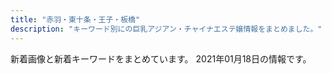 ```yaml
---
title: "赤羽・東十条・王子・板橋"
description: "キーワード別にの巨乳アジアン・チャイナエステ嬢情報をまとめました。"
---
```


新着画像と新着キーワードをまとめています。
2021年01月18日の情報です。

<DmmAffiliateIns />
<KeywordTable
  shops={
    [
    {
        "name": "\u30a2\u30a4\u30ea\u30b9",
        "keywords": {
            "D": 2,
            "86": 1,
            "C": 1,
            "84": 1,
            "87": 1,
            "85": 1,
            "E": 2,
            "89": 1
        },
        "img_links": [
            "http://www.e-baby.work/img/all/loader.png",
            "http://www.e-baby.work/staff/rina1.jpg",
            "http://www.e-baby.work/staff/karen1.jpg",
            "http://www.e-baby.work/staff/karenc.jpg",
            "http://www.e-baby.work/staff/maya1.jpg",
            "http://www.e-baby.work/staff/yuka1.jpg",
            "http://www.e-baby.work/img/all/icon2.png",
            "http://www.e-baby.work/staff/haru1.jpg"
        ],
        "url": "http://www.e-baby.work/",
        "station": "JR\u8d64\u7fbd\u99c5\u6771\u53e3"
    },
    {
        "keywords": {},
        "name": "Only one \uff5e\u30aa\u30f3\u30ea\u30fc\u30ef\u30f3\uff5e",
        "img_links": [
            "http://www.roserelaxation.info/upload/201708/thumb_dis/1502280972.jpg",
            "http://www.roserelaxation.info/upload/images/20171206_132919.jpg",
            "http://www.roserelaxation.info/upload/201712/thumb_dis/1512155748.jpg",
            "http://www.roserelaxation.info/upload/202007/thumb_dis/1594636322.jpg",
            "http://www.roserelaxation.info/upload/201712/thumb/1512155748.jpg",
            "http://www.roserelaxation.info/upload/201807/1531195952.jpg",
            "http://www.roserelaxation.info/upload/201807/1531197286.jpg",
            "http://www.roserelaxation.info/upload/201807/thumb_dis/1531195952.jpg",
            "http://www.roserelaxation.info/upload/201807/thumb_dis/1531197286.jpg",
            "http://www.roserelaxation.info/upload/201807/1531195547.jpg",
            "http://www.roserelaxation.info/upload/images/20171206_133002.jpg",
            "http://www.roserelaxation.info/upload/images/20170613_104732.jpg",
            "http://www.roserelaxation.info/upload/201708/1502280972.jpg",
            "http://www.roserelaxation.info/upload/201712/1512155748.jpg",
            "http://www.roserelaxation.info/upload/images/20171206_132851.jpg",
            "http://www.roserelaxation.info/upload/202007/1594636246.jpg",
            "http://www.roserelaxation.info/upload/images/20171206_132823.jpg",
            "http://www.roserelaxation.info/upload/201808/thumb_dis/1535596152.jpg",
            "http://www.roserelaxation.info/upload/202007/1594636684.jpg",
            "http://www.roserelaxation.info/upload/201801/thumb/1517150493.jpg",
            "http://www.roserelaxation.info/upload/201801/1517150493.jpg",
            "http://www.roserelaxation.info/upload/images/20171214_032900.jpg",
            "http://www.roserelaxation.info/upload/201807/thumb/1531195547.jpg",
            "http://www.roserelaxation.info/upload/202007/thumb/1594636355.jpg",
            "http://www.roserelaxation.info/upload/202007/1594636355.jpg",
            "http://www.roserelaxation.info/upload/images/20170525_102731.jpg",
            "http://www.roserelaxation.info/upload/201801/thumb_dis/1517150493.jpg",
            "http://www.roserelaxation.info/upload/201707/1499300573.jpg",
            "http://www.roserelaxation.info/upload/201807/thumb/1531195952.jpg",
            "http://www.roserelaxation.info/upload/202007/thumb/1594636684.jpg",
            "http://www.roserelaxation.info/upload/202007/thumb/1594636246.jpg",
            "http://www.roserelaxation.info/upload/202007/thumb_dis/1594636355.jpg",
            "http://www.roserelaxation.info/upload/202007/thumb_dis/1594636246.jpg",
            "http://www.roserelaxation.info/upload/201807/thumb_dis/1531195547.jpg",
            "http://www.roserelaxation.info/upload/202007/thumb_dis/1594636684.jpg",
            "http://www.roserelaxation.info/upload/202008/1598846272.jpg",
            "http://www.roserelaxation.info/upload/images/20170706_091357.jpg"
        ],
        "url": "http://www.roserelaxation.info/",
        "station": "JR\u8d64\u7fbd\u99c5\u5357\u53e3"
    },
    {
        "name": "GOOD TIME",
        "keywords": {
            "87": 6,
            "D": 6
        },
        "url": "http://www.goodtime.iesjp.com/",
        "station": "\u8d64\u7fbd\u5ca9\u6df5\u99c52\u756a\u51fa\u53e3",
        "img_links": [
            "http://www.goodtime.iesjp.com/images/m-left.jpg",
            "http://www.goodtime.iesjp.com/images/m-top03.jpg",
            "http://www.goodtime.iesjp.com/images/m-head.jpg",
            "http://www.goodtime.iesjp.com/images/m-top-right04.jpg",
            "http://www.goodtime.iesjp.com/images/call.png",
            "http://www.goodtime.iesjp.com/files/004.jpg",
            "http://www.goodtime.iesjp.com/images/m-right.jpg",
            "http://www.goodtime.iesjp.com/images/m-top-right03.jpg",
            "http://www.goodtime.iesjp.com/files/003.jpg",
            "http://www.goodtime.iesjp.com/files/002.jpg",
            "http://www.goodtime.iesjp.com/images/m-top-right01.jpg",
            "http://www.goodtime.iesjp.com/images/m-top-right02.jpg",
            "http://www.goodtime.iesjp.com/images/top-left01.jpg",
            "http://www.goodtime.iesjp.com/images/m-yejiao.jpg",
            "http://www.goodtime.iesjp.com/images/m-top02.jpg"
        ]
    },
    {
        "name": "Kiss you",
        "station": "JR\u8d64\u7fbd\u99c5",
        "keywords": {},
        "img_links": [
            "http://kissyourelax.xyz/uploads/190625/1-1Z625203Q3N2.jpg",
            "http://kissyourelax.xyz/uploads/190422/1-1Z422143352a6.jpg",
            "http://kissyourelax.xyz/uploads/200929/1-200929125F62K.jpg",
            "http://kissyourelax.xyz/img/botton.jpg",
            "http://kissyourelax.xyz/uploads/190802/1-1ZP20P91YN.jpg",
            "http://kissyourelax.xyz/uploads/190625/1-1Z625204313L6.jpg",
            "http://kissyourelax.xyz/uploads/190422/1-1Z42214343N22.jpg",
            "http://kissyourelax.xyz/uploads/190712/1-1ZG2111F3448.jpg",
            "http://kissyourelax.xyz/uploads/190712/1-1ZG2111A3147.jpg",
            "http://kissyourelax.xyz/uploads/190426/1-1Z4261G1591I.jpg",
            "http://kissyourelax.xyz/uploads/190514/1-1Z5140R044351.jpg",
            "http://kissyourelax.xyz/uploads/190422/1-1Z422144244F3.jpg",
            "http://kissyourelax.xyz/uploads/190426/1-1Z4261G221600.jpg",
            "http://kissyourelax.xyz/img/s0.png",
            "http://kissyourelax.xyz/uploads/200812/1-200Q212540D24.jpg",
            "http://kissyourelax.xyz/uploads/200929/1-200929125H1111.jpg",
            "http://kissyourelax.xyz/uploads/191213/1-19121315493M58.jpg",
            "http://kissyourelax.xyz/uploads/190920/1-1Z9200Z645220.jpg",
            "http://kissyourelax.xyz/uploads/191129/1-191129154603T5.jpg",
            "http://kissyourelax.xyz/uploads/190514/1-1Z5140R02A31.jpg",
            "http://kissyourelax.xyz/uploads/190426/1-1Z4261G229208.jpg",
            "http://kissyourelax.xyz/uploads/200812/1-200Q2125423452.jpg",
            "http://kissyourelax.xyz/uploads/191213/1-1912131550052E.jpg",
            "http://kissyourelax.xyz/uploads/190802/1-1ZP20P930U4.jpg"
        ],
        "url": "http://kissyourelax.xyz/"
    },
    {
        "station": "JR\u738b\u5b50\u99c5\u5317\u53e3",
        "img_links": [
            "http://tenpo5.iest.info/images/room7.jpg",
            "http://tenpo5.iest.info/images/acc5.jpg",
            "http://tenpo5.iest.info/images/room1.jpg",
            "http://tenpo5.iest.info/images/s1.jpg",
            "http://tenpo5.iest.info/images/room4.jpg",
            "http://tenpo5.iest.info/images/s3.jpg",
            "http://tenpo5.iest.info/images/room2.jpg",
            "http://tenpo5.iest.info/photos/sites/28/2020/08/2020082006021860.jpg",
            "http://tenpo5.iest.info/photos/sites/28/2020/08/2020082006024737.jpg",
            "http://tenpo5.iest.info/images/acc4.jpg",
            "http://tenpo5.iest.info/photos/sites/28/2020/09/2020092801272363.jpg",
            "http://tenpo5.iest.info/images/top.jpg",
            "http://tenpo5.iest.info/images/acc2.jpg",
            "http://tenpo5.iest.info/images/room6.jpg",
            "http://tenpo5.iest.info/images/acc3.jpg",
            "http://tenpo5.iest.info/images/info.jpg",
            "http://tenpo5.iest.info/images/room3.jpg",
            "http://tenpo5.iest.info/photos/sites/28/2020/08/2020082006010721.jpg",
            "http://tenpo5.iest.info/images/info2.jpg",
            "http://tenpo5.iest.info/photos/sites/28/2020/10/2020101301474624.jpg",
            "http://tenpo5.iest.info/images/mobile.jpg",
            "http://tenpo5.iest.info/images/s_news.jpg",
            "http://tenpo5.iest.info/images/acc1.jpg",
            "http://tenpo5.iest.info/images/acc6.jpg",
            "http://tenpo5.iest.info/photos/sites/28/2020/08/2020082006012320.jpg"
        ],
        "keywords": {
            "D": 35,
            "E": 7,
            "83": 7,
            "85": 7,
            "87": 14,
            "86": 14
        },
        "url": "http://tenpo5.iest.info/",
        "name": "\u3084\u3059\u3089\u304e"
    },
    {
        "img_links": [
            "https://yumego.tyo.cm/images/tit_staff02.png",
            "https://yumego.tyo.cm/images/tit_staff01.png",
            "https://yumego.tyo.cm/images/top.jpg",
            "https://yumego.tyo.cm/images/sp_tit_staff01.png",
            "https://yumego.tyo.cm/images/room1.jpg",
            "https://yumego.tyo.cm/images/sp_tit_new.png",
            "https://yumego.tyo.cm/images/sp_tit_therapist.png",
            "https://yumego.tyo.cm/images/sp_tit_staff02.png",
            "https://yumego.tyo.cm/photos/sites/83/2020/12/2020120802122351.jpg",
            "https://yumego.tyo.cm/photos/sites/83/2020/12/2020120108205393.jpg",
            "https://yumego.tyo.cm/images/room2.jpg",
            "https://yumego.tyo.cm/photos/sites/83/2020/12/2020120610415227.jpg",
            "https://yumego.tyo.cm/images/tit_therapist.png",
            "https://yumego.tyo.cm/images/room3.jpg",
            "https://yumego.tyo.cm/images/room4.jpg",
            "https://yumego.tyo.cm/photos/sites/83/2020/12/2020120610415197.jpg",
            "https://yumego.tyo.cm/images/img_tel.png",
            "https://yumego.tyo.cm/images/sp_tit_twitter.png",
            "https://yumego.tyo.cm/photos/sites/83/2020/12/2020120802122165.jpg",
            "https://yumego.tyo.cm/images/maining.jpg",
            "https://yumego.tyo.cm/images/sp_top.jpg",
            "https://yumego.tyo.cm/photos/sites/83/2020/12/2020120108205259.jpg",
            "https://yumego.tyo.cm/images/tit_new.png",
            "https://yumego.tyo.cm/photos/sites/83/2020/12/2020120610415351.jpg",
            "https://yumego.tyo.cm/photos/sites/83/2020/12/2020120610415359.jpg",
            "https://yumego.tyo.cm/images/tit_twitter.png",
            "https://yumego.tyo.cm/photos/sites/83/2020/12/2020120108205582.jpg"
        ],
        "station": "JR\u5341\u6761\u99c5\u5357\u53e3",
        "url": "https://yumego.tyo.cm/",
        "name": "\u5922\u3054",
        "keywords": {
            "D": 36,
            "88": 12,
            "85": 6,
            "86": 18
        }
    },
    {
        "name": "\u30c0\u30fc\u30ea\u30f3",
        "img_links": [
            "http://angel-aroma.net/img/m5.jpg",
            "http://angel-aroma.net/img/sta1.jpg",
            "http://angel-aroma.net/img/sta6.jpg",
            "http://angel-aroma.net/img/m30.jpg",
            "http://angel-aroma.net/img/m10.jpg",
            "http://angel-aroma.net/img/m3.jpg",
            "http://angel-aroma.net/img/m4.jpg",
            "http://angel-aroma.net/img/qr.jpg",
            "http://angel-aroma.net/img/top.jpg",
            "http://angel-aroma.net/img/m20.jpg",
            "http://angel-aroma.net/img/m2.jpg",
            "http://angel-aroma.net/img/m6.jpg",
            "http://angel-aroma.net/img/m1.jpg",
            "http://angel-aroma.net/img/stafft.jpg",
            "http://angel-aroma.net/img/sta2.jpg",
            "http://angel-aroma.net/img/sta3.jpg",
            "http://angel-aroma.net/img/no.png",
            "http://angel-aroma.net/img/sta5.jpg"
        ],
        "station": "JR\u8d64\u7fbd\u99c5\u6771\u53e3",
        "keywords": {
            "87": 2,
            "84": 2,
            "86": 4,
            "82": 2
        },
        "url": "http://angel-aroma.net/"
    },
    {
        "keywords": {
            "D": 2,
            "86": 2
        },
        "url": "http://shanshan-esthe.com/",
        "station": "JR\u6771\u5341\u6761\u99c5\u5317\u53e3",
        "name": "\u9999\u9999",
        "img_links": [
            "http://shanshan-esthe.com/img/sta0.jpg",
            "http://shanshan-esthe.com/img/st16.jpg",
            "http://shanshan-esthe.com/img/no.png",
            "http://shanshan-esthe.com/img/st14.jpg",
            "http://shanshan-esthe.com/img/sta14.jpg"
        ]
    },
    {
        "station": "JR\u8d64\u7fbd\u99c5\u5357\u53e3",
        "img_links": [
            "http://lastpara.net/image/cast/cast_256_1_s.jpg",
            "http://lastpara.net/img/event/camp_top_02.jpg",
            "http://lastpara.net/image/cast/cast_286_1_s.jpg",
            "http://lastpara.net/img/recuit.png",
            "http://lastpara.net/image/cast/cast_262_1_l.jpg",
            "http://lastpara.net/image/cast/cast_259_1_s.jpg",
            "http://lastpara.net/image/cast/cast_265_1_l.jpg",
            "http://lastpara.net/image/cast/cast_256_1_l.jpg",
            "http://lastpara.net/image/cast/cast_259_1_l.jpg",
            "http://lastpara.net/image/cast/cast_261_1_l.jpg",
            "http://lastpara.net/image/cast/cast_287_1_l.jpg",
            "http://lastpara.net/image/cast/cast_263_1_l.jpg",
            "http://lastpara.net/image/cast/cast_255_1_l.jpg",
            "http://lastpara.net/image/cast/cast_263_1_s.jpg",
            "http://lastpara.net/image/cast/cast_265_1_s.jpg",
            "http://lastpara.net/img/news-ttl.jpg",
            "http://lastpara.net/image/cast/cast_287_1_s.jpg",
            "http://lastpara.net/image/cast/cast_286_1_l.jpg"
        ],
        "keywords": {
            "85": 9,
            "84": 4,
            "86": 4,
            "90": 2
        },
        "url": "http://lastpara.net/",
        "name": "Last Paradise \uff5e\u30e9\u30b9\u30c8\u30d1\u30e9\u30c0\u30a4\u30b9\uff5e"
    },
    {
        "name": "\u30d7\u30ea\u30f3\u30b9",
        "station": "JR\u738b\u5b50\u99c5\u5317\u53e3",
        "keywords": {
            "D": 63,
            "86": 18,
            "83": 9,
            "85": 45,
            "C": 9
        },
        "url": "http://prince.tyo.cm/",
        "img_links": [
            "http://prince.tyo.cm/photos/sites/76/2021/01/2021010702590356.jpg",
            "http://prince.tyo.cm/photos/sites/76/2020/10/2020101906110056.jpg",
            "http://prince.tyo.cm/images/room2.jpg",
            "http://prince.tyo.cm/images/s_news.jpg",
            "http://prince.tyo.cm/photos/sites/76/2021/01/2021010702590295.jpg",
            "http://prince.tyo.cm/photos/sites/76/2021/01/2021010702590285.jpg",
            "http://prince.tyo.cm/images/room3.jpg",
            "http://prince.tyo.cm/images/room1.jpg",
            "http://prince.tyo.cm/photos/sites/76/2020/10/2020101906110029.jpg",
            "http://prince.tyo.cm/photos/sites/76/2021/01/2021010702590166.jpg",
            "http://prince.tyo.cm/images/s_cautions.jpg",
            "http://prince.tyo.cm/images/mobile.jpg",
            "http://prince.tyo.cm/images/info.jpg",
            "http://prince.tyo.cm/images/s_pick.jpg",
            "http://prince.tyo.cm/images/s_staff.jpg",
            "http://prince.tyo.cm/photos/sites/76/2020/10/2020101906110117.jpg",
            "http://prince.tyo.cm/photos/sites/76/2020/10/2020101906110145.jpg",
            "http://prince.tyo.cm/images/top.jpg",
            "http://prince.tyo.cm/images/s_info.jpg",
            "http://prince.tyo.cm/images/room4.jpg"
        ]
    },
    {
        "keywords": {
            "C": 15
        },
        "station": "JR\u738b\u5b50\u99c5\u5317\u53e3",
        "img_links": [
            "http://oji.pink/images/zi_link.png",
            "http://oji.pink/images/top.jpg",
            "http://oji.pink/images/g7.jpg",
            "http://oji.pink/images/g0.jpg",
            "http://oji.pink/images/mobile.jpg",
            "http://oji.pink/images/aki.jpg",
            "http://oji.pink/images/r1.jpg",
            "http://oji.pink/images/3.png",
            "http://oji.pink/images/r3.jpg",
            "http://oji.pink/images/zi_staff.png",
            "http://oji.pink/images/r2.jpg",
            "http://oji.pink/images/yuki.jpg",
            "http://oji.pink/images/1.png",
            "http://oji.pink/images/r4.jpg",
            "http://oji.pink/images/g2.jpg",
            "http://oji.pink/images/g1.jpg",
            "http://oji.pink/images/new1.jpg",
            "http://oji.pink/images/g5.jpg"
        ],
        "name": "\u7f8e\u5065",
        "url": "http://oji.pink/"
    },
    {
        "station": "\u84ee\u6839\u99c5\u6771\u53e3",
        "url": "http://www.iyashinotabi.xyz/",
        "keywords": {},
        "name": "\u6771\u6d0b\u30de\u30c3\u30b5\u30fc\u30b8\u96c5",
        "img_links": [
            "http://www.iyashinotabi.xyz/images/top/t5.jpg",
            "http://www.iyashinotabi.xyz/images/index-ie_04.jpg",
            "http://www.iyashinotabi.xyz/images/staff/aya.jpg",
            "http://www.iyashinotabi.xyz/images/images/sys_06.jpg",
            "http://www.iyashinotabi.xyz/images/nav/nav-staff.jpg",
            "http://www.iyashinotabi.xyz/images/index-ie_10.jpg",
            "http://www.iyashinotabi.xyz/images/shop/02.jpg",
            "http://www.iyashinotabi.xyz/images/images/sys_05.jpg",
            "http://www.iyashinotabi.xyz/images/staff/yumi.jpg",
            "http://www.iyashinotabi.xyz/images/top/t6.jpg",
            "http://www.iyashinotabi.xyz/images/index-ie_20.jpg",
            "http://www.iyashinotabi.xyz/images/images/index-ie_11_04.jpg",
            "http://www.iyashinotabi.xyz/images/index-ie_18.jpg",
            "http://www.iyashinotabi.xyz/images/nav/nav-job.jpg",
            "http://www.iyashinotabi.xyz/images/staff/mika.jpg",
            "http://www.iyashinotabi.xyz/images/index-ie_23.jpg",
            "http://www.iyashinotabi.xyz/images/shop/03.jpg",
            "http://www.iyashinotabi.xyz/images/top/t1.jpg",
            "http://www.iyashinotabi.xyz/images/shop/01.jpg",
            "http://www.iyashinotabi.xyz/images/nav/nav-sys.jpg",
            "http://www.iyashinotabi.xyz/images/images/index-ie_11_01.jpg",
            "http://www.iyashinotabi.xyz/images/index-ie_22.jpg"
        ]
    },
    {
        "name": "\u83ef\u8276",
        "url": "http://ka-en.work/",
        "img_links": [
            "http://ka-en.work/img/acc1.jpg",
            "http://ka-en.work/img/s9.jpg",
            "http://ka-en.work/img/st1.jpg",
            "http://ka-en.work/sp/img/acc1.jpg",
            "http://ka-en.work/sp/img/info.jpg",
            "http://ka-en.work/img/acc4.jpg",
            "http://ka-en.work/img/st10.jpg",
            "http://ka-en.work/sp/img/st7.jpg",
            "http://ka-en.work/img/s7.jpg",
            "http://ka-en.work/img/fla-3.jpg",
            "http://ka-en.work/sp/img/t-r.jpg",
            "http://ka-en.work/sp/img/st3.jpg",
            "http://ka-en.work/sp/img/time.jpg",
            "http://ka-en.work/sp/img/p-6.jpg",
            "http://ka-en.work/sp/img/st4.jpg",
            "http://ka-en.work/img/st9.jpg",
            "http://ka-en.work/img/botton6.jpg",
            "http://ka-en.work/img/acc3.jpg",
            "http://ka-en.work/img/botton3.jpg",
            "http://ka-en.work/img/botton4.jpg",
            "http://ka-en.work/img/s3.jpg",
            "http://ka-en.work/img/st2.jpg",
            "http://ka-en.work/img/botton5.jpg",
            "http://ka-en.work/sp/img/t-t.jpg",
            "http://ka-en.work/sp/img/st10.jpg",
            "http://ka-en.work/sp/img/p-10.jpg",
            "http://ka-en.work/img/st7.jpg",
            "http://ka-en.work/img/st3.jpg",
            "http://ka-en.work/sp/img/st2.jpg",
            "http://ka-en.work/img/botton.jpg",
            "http://ka-en.work/img/mo.png",
            "http://ka-en.work/sp/img/add.jpg",
            "http://ka-en.work/sp/img/acc3.jpg",
            "http://ka-en.work/sp/img/pic.jpg",
            "http://ka-en.work/img/s10.jpg",
            "http://ka-en.work/img/s4.jpg",
            "http://ka-en.work/img/fla-2.jpg",
            "http://ka-en.work/sp/img/acc2.jpg",
            "http://ka-en.work/sp/img/t-o.jpg",
            "http://ka-en.work/img/foot.jpg",
            "http://ka-en.work/img/s2.jpg",
            "http://ka-en.work/img/botton2.jpg",
            "http://ka-en.work/sp/img/acc4.jpg",
            "http://ka-en.work/img/st6.jpg",
            "http://ka-en.work/sp/img/tel.jpg",
            "http://ka-en.work/img/head.jpg",
            "http://ka-en.work/sp/img/t-a.jpg",
            "http://ka-en.work/sp/img/kanban.jpg",
            "http://ka-en.work/sp/img/t-s.jpg",
            "http://ka-en.work/sp/img/acc5.jpg",
            "http://ka-en.work/img/acc2.jpg",
            "http://ka-en.work/sp/img/st8.jpg",
            "http://ka-en.work/img/st4.jpg",
            "http://ka-en.work/sp/img/sys.jpg",
            "http://ka-en.work/sp/img/pc.jpg",
            "http://ka-en.work/sp/img/st6.jpg",
            "http://ka-en.work/sp/img/st9.jpg",
            "http://ka-en.work/img/s6.jpg",
            "http://ka-en.work/img/acc5.jpg",
            "http://ka-en.work/img/kanban.jpg",
            "http://ka-en.work/sp/img/botton.jpg",
            "http://ka-en.work/img/st8.jpg",
            "http://ka-en.work/sp/img/cam.jpg",
            "http://ka-en.work/img/fla-1.jpg",
            "http://ka-en.work/sp/img/tit.jpg",
            "http://ka-en.work/sp/img/st1.jpg",
            "http://ka-en.work/sp/img/p-9.jpg"
        ],
        "keywords": {
            "84": 1,
            "88": 2,
            "87": 1,
            "D": 5,
            "85": 12,
            "C": 17,
            "86": 2,
            "E": 3
        },
        "station": "JR\u8d64\u7fbd\u99c5\u6771\u53e3"
    },
    {
        "name": "\u685c\u306e\u604b",
        "keywords": {
            "\u30bb\u30af\u30b7\u30fc": 5
        },
        "station": "JR\u738b\u5b50\u99c5\u5317\u53e3",
        "url": "http://www.crossu.xyz/",
        "img_links": [
            "http://www.crossu.xyz/templets/default/picture/rec1.png",
            "http://www.crossu.xyz/templets/default/picture/interior_t.jpg",
            "http://www.crossu.xyz/uploads/180620/1-1P62010154K00.png",
            "http://www.crossu.xyz/uploads/181211/1-1Q2111433162D.jpg",
            "http://www.crossu.xyz/uploads/190924/1-1Z9241056212J.jpg",
            "http://www.crossu.xyz/uploads/180621/1-1P621101232H4.jpg",
            "http://www.crossu.xyz/templets/default/picture/head.jpg",
            "http://www.crossu.xyz/uploads/180620/1-1P62010193X63.jpg",
            "http://www.crossu.xyz/templets/default/picture/staff_t.jpg",
            "http://www.crossu.xyz/uploads/allimg/180620/1-1P6201013133b.jpg",
            "http://www.crossu.xyz/uploads/191119/1-19111915043V27.jpg",
            "http://www.crossu.xyz/templets/default/picture/news.jpg",
            "http://www.crossu.xyz/uploads/191129/1-19112914393CK.jpg",
            "http://www.crossu.xyz/uploads/200528/1-20052Q52142229.jpg"
        ]
    },
    {
        "station": "JR\u8d64\u7fbd\u99c5\u897f\u53e3",
        "url": "http://www.cocosia.work/",
        "keywords": {
            "D": 10,
            "C": 15,
            "87": 6,
            "86": 8,
            "E": 6,
            "85": 2
        },
        "img_links": [
            "http://www.cocosia.work/staff/mao.jpg",
            "http://www.cocosia.work/staff/riya1.jpg",
            "http://www.cocosia.work/img/int3.jpg",
            "http://www.cocosia.work/img/bn_howto_sp.jpg",
            "http://www.cocosia.work/img/bn_contact_sp.jpg",
            "http://www.cocosia.work/img/int3_sp.jpg",
            "http://www.cocosia.work/staff/mao1.jpg",
            "http://www.cocosia.work/staff/yuyu1.jpg",
            "http://www.cocosia.work/img/header_info.png",
            "http://www.cocosia.work/staff/mika.jpg",
            "http://www.cocosia.work/staff/rea1.jpg",
            "http://www.cocosia.work/staff/riya.jpg",
            "http://www.cocosia.work/img/int2_sp.jpg",
            "http://www.cocosia.work/img/int1.jpg",
            "http://www.cocosia.work/staff/rea.jpg",
            "http://www.cocosia.work/img/concept_sp.jpg",
            "http://www.cocosia.work/img/int1_sp.jpg",
            "http://www.cocosia.work/img/concept.jpg",
            "http://www.cocosia.work/staff/mika1.jpg",
            "http://www.cocosia.work/staff/hina1.jpg",
            "http://www.cocosia.work/img/i_tel.png",
            "http://www.cocosia.work/img/bn_contact.jpg",
            "http://www.cocosia.work/img/int2.jpg",
            "http://www.cocosia.work/staff/yuyu.jpg",
            "http://www.cocosia.work/img/bn_howto.jpg",
            "http://www.cocosia.work/staff/hina.jpg"
        ],
        "name": "Cocosia \uff5e\u30b3\u30b3\u30b7\u30a2\uff5e"
    },
    {
        "keywords": {
            "\u30bb\u30af\u30b7\u30fc": 6,
            "89": 3,
            "88": 3,
            "87": 3,
            "98": 1
        },
        "name": "FLOWER",
        "url": "http://esthe-japan.work/flower/",
        "station": "JR\u8d64\u7fbd\u99c5\u5357\u6539\u672d\u53e3(\u6771)",
        "img_links": [
            "http://esthe-japan.work/flower/upload/202004/1588153474.png"
        ]
    },
    {
        "url": "http://www.darling.esjp.info/",
        "keywords": {
            "87": 3,
            "86": 1,
            "D": 4
        },
        "name": "Darling \uff5e\u30c0\u30fc\u30ea\u30f3\uff5e",
        "img_links": [
            "http://www.darling.esjp.info/files/007.jpg",
            "http://www.darling.esjp.info/img/top01.png",
            "http://www.darling.esjp.info/img/nav-004.png",
            "http://www.darling.esjp.info/img/nav-005.png",
            "http://www.darling.esjp.info/img/tel.png",
            "http://www.darling.esjp.info/img/nav-006.png",
            "http://www.darling.esjp.info/img/stb.jpg",
            "http://www.darling.esjp.info/img/nav-003.png",
            "http://www.darling.esjp.info/img/nav-001.png",
            "http://www.darling.esjp.info/files/001.jpg",
            "http://www.darling.esjp.info/files/003.jpg",
            "http://www.darling.esjp.info/files/002.jpg",
            "http://www.darling.esjp.info/img/stt.jpg",
            "http://www.darling.esjp.info/img/nav-002.png"
        ],
        "station": "JR\u8d64\u7fbd\u99c5\u5357\u53e3"
    },
    {
        "keywords": {},
        "name": "Love Sea",
        "station": "JR\u6771\u5341\u6761\u99c5\u5317\u53e3",
        "img_links": [
            "https://higashijujo-mensesthe.com/menu/home.png",
            "https://higashijujo-mensesthe.com/menu/gallery.png",
            "https://higashijujo-mensesthe.com/icon/yelp.png",
            "https://higashijujo-mensesthe.com/staff/kimi-s1.jpg",
            "https://higashijujo-mensesthe.com/2020/02/29/lime-s1.jpg",
            "https://higashijujo-mensesthe.com/menu/friend.png",
            "https://higashijujo-mensesthe.com/images/main1.jpg",
            "https://higashijujo-mensesthe.com/2019/10/21/rika-s1.jpg",
            "https://higashijujo-mensesthe.com/room/esthe2.jpg",
            "https://higashijujo-mensesthe.com/staff/kimi-l1.jpg",
            "https://higashijujo-mensesthe.com/room/room-l4.jpg",
            "https://higashijujo-mensesthe.com/room/room-l3.jpg",
            "https://higashijujo-mensesthe.com/staff/lime-s1.jpg",
            "https://higashijujo-mensesthe.com/staff/rika-l1.jpg",
            "https://higashijujo-mensesthe.com/images/flower.png",
            "https://higashijujo-mensesthe.com/images/main-sp.jpg",
            "https://higashijujo-mensesthe.com/room/room-l1.jpg",
            "https://higashijujo-mensesthe.com/staff/kimi-s2.jpg",
            "https://higashijujo-mensesthe.com/staff/lime-l1.jpg",
            "https://higashijujo-mensesthe.com/images/footer-r.png",
            "https://higashijujo-mensesthe.com/2019/08/23/satomi-s1.jpg",
            "https://higashijujo-mensesthe.com/icon/line.png",
            "https://higashijujo-mensesthe.com/2019/08/10/kimi-s1.jpg",
            "https://higashijujo-mensesthe.com/images/camp.jpg",
            "https://higashijujo-mensesthe.com/staff/satomi-s1.jpg",
            "https://higashijujo-mensesthe.com/images/footer-l.png",
            "https://higashijujo-mensesthe.com/menu/blog.png",
            "https://higashijujo-mensesthe.com/icon/twitter.png",
            "https://higashijujo-mensesthe.com/staff/rika-s1.jpg",
            "https://higashijujo-mensesthe.com/2019/08/22/runa-s1.jpg",
            "https://higashijujo-mensesthe.com/icon/facebook.png",
            "https://higashijujo-mensesthe.com/room/esthe1.jpg",
            "https://higashijujo-mensesthe.com/staff/runa-l1.jpg",
            "https://higashijujo-mensesthe.com/button/blog.png",
            "https://higashijujo-mensesthe.com/images/qrcode.png",
            "https://higashijujo-mensesthe.com/room/esthe3.jpg",
            "https://higashijujo-mensesthe.com/images/header3.png",
            "https://higashijujo-mensesthe.com/images/clear.png",
            "https://higashijujo-mensesthe.com/room/room-l2.jpg",
            "https://higashijujo-mensesthe.com/staff/kimi-l2.jpg",
            "https://higashijujo-mensesthe.com/button/staff.png",
            "https://higashijujo-mensesthe.com/staff/satomi-l1.jpg",
            "https://higashijujo-mensesthe.com/button/home.png",
            "https://higashijujo-mensesthe.com/menu/info.png",
            "https://higashijujo-mensesthe.com/staff/runa-s1.jpg"
        ],
        "url": "https://higashijujo-mensesthe.com/"
    },
    {
        "img_links": [
            "http://flower.este88.com/images/m03.jpg",
            "http://flower.este88.com/i/images/access4.jpg",
            "http://flower.este88.com/images/dot.png",
            "http://flower.este88.com/images/m05.jpg",
            "http://flower.este88.com/images/img1.jpg",
            "http://flower.este88.com/gals/haruka1.jpg",
            "http://flower.este88.com/images/kp01.jpg",
            "http://flower.este88.com/i/images/access5.jpg",
            "http://flower.este88.com/i/images/access1.jpg",
            "http://flower.este88.com/i/images/access3.jpg",
            "http://flower.este88.com/i/images/access7.jpg",
            "http://flower.este88.com/gals/yuuna1.jpg",
            "http://flower.este88.com/i/images/access2.jpg",
            "http://flower.este88.com/i/images/access6.jpg",
            "http://flower.este88.com/gals/moe1.jpg",
            "http://flower.este88.com/gals/erika1.jpg",
            "http://flower.este88.com/images/m04.jpg",
            "http://flower.este88.com/gals/emi1.jpg",
            "http://flower.este88.com/gals/riri1.jpg",
            "http://flower.este88.com/images/m02.jpg",
            "http://flower.este88.com/images/m01.jpg"
        ],
        "station": "JR\u8d64\u7fbd\u99c5\u5357\u53e3",
        "name": "Flower",
        "keywords": {},
        "url": "http://flower.este88.com/"
    },
    {
        "name": "\u521d\u604b",
        "url": "http://hatsukoi.ests.jp/",
        "keywords": {
            "D": 7,
            "86": 2,
            "85": 2,
            "E": 2,
            "87": 5
        },
        "img_links": [
            "http://hatsukoi.ests.jp/images/s_link.png",
            "http://hatsukoi.ests.jp/images/end.png",
            "http://hatsukoi.ests.jp/photos/sites/14/2020/06/2020060307182168.jpg",
            "http://hatsukoi.ests.jp/images/a1.jpg",
            "http://hatsukoi.ests.jp/images/room4.jpg",
            "http://hatsukoi.ests.jp/photos/sites/14/2020/06/2020060307155229.jpg",
            "http://hatsukoi.ests.jp/photos/sites/14/2020/06/2020060307173696.jpg",
            "http://hatsukoi.ests.jp/photos/sites/14/2020/06/2020060307094856.jpg",
            "http://hatsukoi.ests.jp/photos/sites/14/2020/06/2020060307124296.jpg",
            "http://hatsukoi.ests.jp/photos/sites/14/2020/06/2020060307190715.jpg",
            "http://hatsukoi.ests.jp/images/news.png",
            "http://hatsukoi.ests.jp/photos/sites/14/2020/06/2020060307164866.jpg",
            "http://hatsukoi.ests.jp/images/mobile.jpg",
            "http://hatsukoi.ests.jp/images/nei_bj1.png",
            "http://hatsukoi.ests.jp/images/room3.jpg",
            "http://hatsukoi.ests.jp/photos/sites/14/2020/06/2020060307150117.jpg",
            "http://hatsukoi.ests.jp/images/room1.jpg",
            "http://hatsukoi.ests.jp/images/top.png",
            "http://hatsukoi.ests.jp/images/room2.jpg",
            "http://hatsukoi.ests.jp/images/a3.jpg",
            "http://hatsukoi.ests.jp/photos/sites/14/2020/06/2020060307090565.jpg",
            "http://hatsukoi.ests.jp/images/s_staff.png",
            "http://hatsukoi.ests.jp/images/a2.jpg",
            "http://hatsukoi.ests.jp/images/room5.jpg"
        ],
        "station": "JR\u738b\u5b50\u99c5\u4e2d\u592e\u53e3"
    }
]
}
/>
<DmmAffiliateScript />
